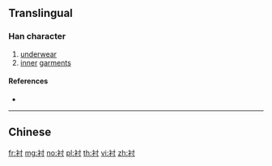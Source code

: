 {{character info/new}}
{{also|襯}}
==Translingual==

===Han character===
{{Han char|rn=145|rad=衣|as=03|sn=9|four=|canj=LDI|ids=⿰衤寸}}

# [[underwear]]
# [[inner]] [[garment]]s

====References====
* {{Han ref|kx=1112.041|hdz=53075.040|uh=886C|ud=34924}}

----

==Chinese==
{{zh-see|襯}}

[[fr:衬]]
[[mg:衬]]
[[no:衬]]
[[pl:衬]]
[[th:衬]]
[[vi:衬]]
[[zh:衬]]